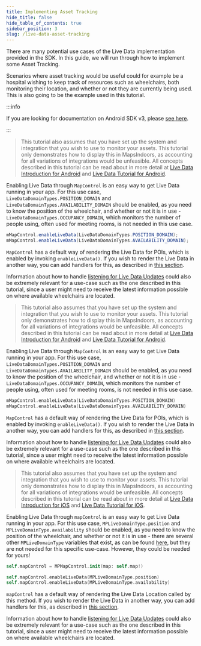 ```yaml
---
title: Implementing Asset Tracking
hide_title: false
hide_table_of_contents: true
sidebar_position: 3
slug: /live-data-asset-tracking
---
```



There are many potential use cases of the Live Data implementation provided in the SDK. In this guide, we will run through how to implement some Asset Tracking.

Scenarios where asset tracking would be useful could for example be a hospital wishing to keep track of resources such as wheelchairs, both monitoring their location, and whether or not they are currently being used. This is also going to be the example used in this tutorial.

<Tabs groupId="live-data-intro">
<TabItem value="android" label="Android v4" default>

:::info

If you are looking for documentation on Android SDK v3, please [see here](https://docs-legacy.mapsindoors.com/content/legacy/android_v3/).

:::

<Tabs groupId="live-data-intro-platform">
<TabItem value="java" label="Java" default>

> This tutorial also assumes that you have set up the system and integration that you wish to use to monitor your assets. This tutorial only demonstrates how to display this in MapsIndoors, as accounting for all variations of integrations would be unfeasible. All concepts described in this tutorial can be read about in more detail at [Live Data Introduction for Android](/live-data-intro/) and [Live Data Tutorial for Android](/live-data-in-practice/).

Enabling Live Data through `MapControl` is an easy way to get Live Data running in your app. For this use case, `LiveDataDomainTypes.POSITION_DOMAIN` and `LiveDataDomainTypes.AVAILABILITY_DOMAIN` should be enabled, as you need to know the position of the wheelchair, and whether or not it is in use - `LiveDataDomainTypes.OCCUPANCY_DOMAIN`, which monitors the number of people using, often used for meeting rooms, is not needed in this use case.

```java
mMapControl.enableLiveData(LiveDataDomainTypes.POSITION_DOMAIN);
mMapControl.enableLiveData(LiveDataDomainTypes.AVAILABILITY_DOMAIN);
```

`MapControl` has a default way of rendering the Live Data for POIs, which is enabled by invoking `enableLiveData()`. If you wish to render the Live Data in another way, you can add handlers for this, as described in [this section](/live-data-intro/#rendering-live-data-locations).

Information about how to handle [listening for Live Data Updates](/live-data-intro/#listening-for-live-updates) could also be extremely relevant for a use-case such as the one described in this tutorial, since a user might need to receive the latest information possible on where available wheelchairs are located.

</TabItem>
<TabItem value="kotlin" label="Kotlin" default>

> This tutorial also assumes that you have set up the system and integration that you wish to use to monitor your assets. This tutorial only demonstrates how to display this in MapsIndoors, as accounting for all variations of integrations would be unfeasible. All concepts described in this tutorial can be read about in more detail at [Live Data Introduction for Android](/live-data-intro/) and [Live Data Tutorial for Android](/live-data-in-practice/).

Enabling Live Data through `MapControl` is an easy way to get Live Data running in your app. For this use case, `LiveDataDomainTypes.POSITION_DOMAIN` and `LiveDataDomainTypes.AVAILABILITY_DOMAIN` should be enabled, as you need to know the position of the wheelchair, and whether or not it is in use - `LiveDataDomainTypes.OCCUPANCY_DOMAIN`, which monitors the number of people using, often used for meeting rooms, is not needed in this use case.

```kotlin
mMapControl.enableLiveData(LiveDataDomainTypes.POSITION_DOMAIN)
mMapControl.enableLiveData(LiveDataDomainTypes.AVAILABILITY_DOMAIN)
```

`MapControl` has a default way of rendering the Live Data for POIs, which is enabled by invoking `enableLiveData()`. If you wish to render the Live Data in another way, you can add handlers for this, as described in [this section](/live-data-intro/#rendering-live-data-locations).

Information about how to handle [listening for Live Data Updates](/live-data-intro/#listening-for-live-updates) could also be extremely relevant for a use-case such as the one described in this tutorial, since a user might need to receive the latest information possible on where available wheelchairs are located.

</TabItem>
</Tabs>

</TabItem>
<TabItem value="ios" label="iOS v3">

> This tutorial also assumes that you have set up the system and integration that you wish to use to monitor your assets. This tutorial only demonstrates how to display this in MapsIndoors, as accounting for all variations of integrations would be unfeasible. All concepts described in this tutorial can be read about in more detail at [Live Data Introduction for iOS](/live-data-intro/) and [Live Data Tutorial for iOS](/live-data-in-practice/).

Enabling Live Data through `mapControl` is an easy way to get Live Data running in your app. For this use case, `MPLiveDomainType.position` and `MPLiveDomainType.availability` should be enabled, as you need to know the position of the wheelchair, and whether or not it is in use - there are several other `MPLiveDomainType` variables that exist, as can be found [here](https://app.mapsindoors.com/mapsindoors/reference/ios/v3/interface_m_p_live_domain_type.html), but they are not needed for this specific use-case. However, they could be needed for yours!

```swift
self.mapControl = MPMapControl.init(map: self.map!)

self.mapControl.enableLiveData(MPLiveDomainType.position)
self.mapControl.enableLiveData(MPLiveDomainType.availability)
```

`mapControl` has a default way of rendering the Live Data Location called by this method. If you wish to render the Live Data in another way, you can add handlers for this, as described in [this section](/live-data-intro/#rendering-live-data-locations).

Information about how to handle [listening for Live Data Updates](/live-data-intro/#listening-for-live-updates) could also be extremely relevant for a use-case such as the one described in this tutorial, since a user might need to receive the latest information possible on where available wheelchairs are located.

</TabItem>
</Tabs>
